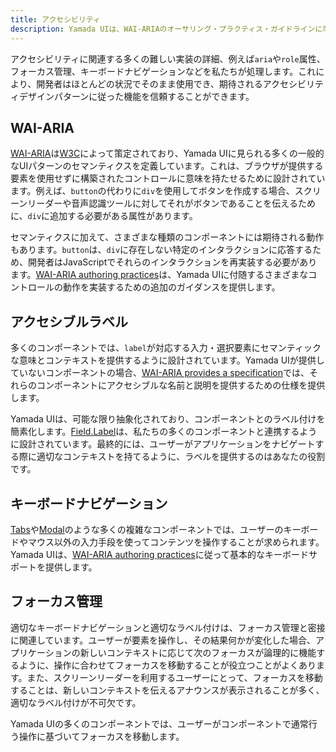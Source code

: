 ```yaml
---
title: アクセシビリティ
description: Yamada UIは、WAI-ARIAのオーサリング・プラクティス・ガイドラインに準拠しており、さまざまな最新ブラウザや一般的に使用されている支援技術でテストされています。
---
```


アクセシビリティに関連する多くの難しい実装の詳細、例えば`aria`や`role`属性、フォーカス管理、キーボードナビゲーションなどを私たちが処理します。これにより、開発者はほとんどの状況でそのまま使用でき、期待されるアクセシビリティデザインパターンに従った機能を信頼することができます。

## WAI-ARIA

[WAI-ARIA](https://www.w3.org/TR/wai-aria-1.2)は[W3C](https://www.w3.org)によって策定されており、Yamada UIに見られる多くの一般的なUIパターンのセマンティクスを定義しています。これは、ブラウザが提供する要素を使用せずに構築されたコントロールに意味を持たせるために設計されています。例えば、`button`の代わりに`div`を使用してボタンを作成する場合、スクリーンリーダーや音声認識ツールに対してそれがボタンであることを伝えるために、`div`に追加する必要がある属性があります。

セマンティクスに加えて、さまざまな種類のコンポーネントには期待される動作もあります。`button`は、`div`に存在しない特定のインタラクションに応答するため、開発者はJavaScriptでそれらのインタラクションを再実装する必要があります。[WAI-ARIA authoring practices](https://www.w3.org/WAI/ARIA/apg)は、Yamada UIに付随するさまざまなコントロールの動作を実装するための追加のガイダンスを提供します。

## アクセシブルラベル

多くのコンポーネントでは、`label`が対応する入力・選択要素にセマンティックな意味とコンテキストを提供するように設計されています。Yamada UIが提供していないコンポーネントの場合、[WAI-ARIA provides a specification](https://www.w3.org/TR/wai-aria-1.2/#namecalculation)では、それらのコンポーネントにアクセシブルな名前と説明を提供するための仕様を提供します。

Yamada UIは、可能な限り抽象化されており、コンポーネントとのラベル付けを簡素化します。[Field.Label](/docs/components/field)は、私たちの多くのコンポーネントと連携するように設計されています。最終的には、ユーザーがアプリケーションをナビゲートする際に適切なコンテキストを持てるように、ラベルを提供するのはあなたの役割です。

## キーボードナビゲーション

[Tabs](/docs/components/tabs)や[Modal](/docs/components/modal)のような多くの複雑なコンポーネントでは、ユーザーのキーボードやマウス以外の入力手段を使ってコンテンツを操作することが求められます。Yamada UIは、[WAI-ARIA authoring practices](https://www.w3.org/WAI/ARIA/apg)に従って基本的なキーボードサポートを提供します。

## フォーカス管理

適切なキーボードナビゲーションと適切なラベル付けは、フォーカス管理と密接に関連しています。ユーザーが要素を操作し、その結果何かが変化した場合、アプリケーションの新しいコンテキストに応じて次のフォーカスが論理的に機能するように、操作に合わせてフォーカスを移動することが役立つことがよくあります。また、スクリーンリーダーを利用するユーザーにとって、フォーカスを移動することは、新しいコンテキストを伝えるアナウンスが表示されることが多く、適切なラベル付けが不可欠です。

Yamada UIの多くのコンポーネントでは、ユーザーがコンポーネントで通常行う操作に基づいてフォーカスを移動します。
